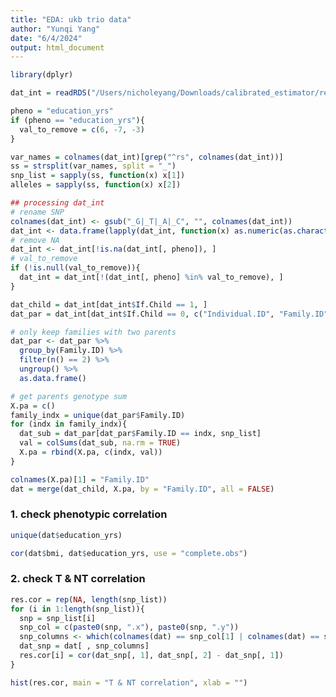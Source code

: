 ```yaml
---
title: "EDA: ukb trio data"
author: "Yunqi Yang"
date: "6/4/2024"
output: html_document
---
```

```r
library(dplyr)
```

```r
dat_int = readRDS("/Users/nicholeyang/Downloads/calibrated_estimator/real-data-analysis/trio_geno_pheno.rds")

pheno = "education_yrs"
if (pheno == "education_yrs"){
  val_to_remove = c(6, -7, -3)
}
```

```r
var_names = colnames(dat_int)[grep("^rs", colnames(dat_int))]
ss = strsplit(var_names, split = "_")
snp_list = sapply(ss, function(x) x[1])
alleles = sapply(ss, function(x) x[2])

## processing dat_int
# rename SNP
colnames(dat_int) <- gsub("_G|_T|_A|_C", "", colnames(dat_int))
dat_int <- data.frame(lapply(dat_int, function(x) as.numeric(as.character(x))), stringsAsFactors = FALSE)
# remove NA
dat_int <- dat_int[!is.na(dat_int[, pheno]), ]
# val_to_remove
if (!is.null(val_to_remove)){
  dat_int = dat_int[!(dat_int[, pheno] %in% val_to_remove), ]
}
```

```r
dat_child = dat_int[dat_int$If.Child == 1, ]
dat_par = dat_int[dat_int$If.Child == 0, c("Individual.ID", "Family.ID", snp_list)]

# only keep families with two parents
dat_par <- dat_par %>%
  group_by(Family.ID) %>%
  filter(n() == 2) %>%
  ungroup() %>%
  as.data.frame()

# get parents genotype sum
X.pa = c()
family_indx = unique(dat_par$Family.ID)
for (indx in family_indx){
  dat_sub = dat_par[dat_par$Family.ID == indx, snp_list]
  val = colSums(dat_sub, na.rm = TRUE)
  X.pa = rbind(X.pa, c(indx, val))
}

colnames(X.pa)[1] = "Family.ID"
dat = merge(dat_child, X.pa, by = "Family.ID", all = FALSE)
```

### 1. check phenotypic correlation

```r
unique(dat$education_yrs)
```

```r
cor(dat$bmi, dat$education_yrs, use = "complete.obs")
```

### 2. check T & NT correlation
```r
res.cor = rep(NA, length(snp_list))
for (i in 1:length(snp_list)){
  snp = snp_list[i]
  snp_col = c(paste0(snp, ".x"), paste0(snp, ".y"))
  snp_columns <- which(colnames(dat) == snp_col[1] | colnames(dat) == snp_col[2])
  dat_snp = dat[ , snp_columns]
  res.cor[i] = cor(dat_snp[, 1], dat_snp[, 2] - dat_snp[, 1])
}
```

```r
hist(res.cor, main = "T & NT correlation", xlab = "")
```


